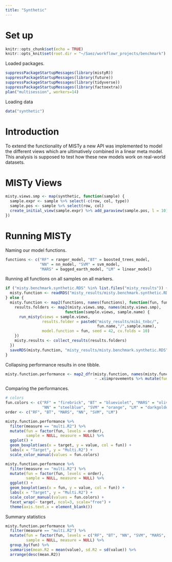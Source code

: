 ```yaml
---
title: "Synthetic"
---
```


# Set up

```r
knitr::opts_chunk$set(echo = TRUE)
knitr::opts_knit$set(root.dir = "~/Saez/workflowr_projects/benchmark")
```

Loaded packages.

```r
suppressPackageStartupMessages(library(mistyR))
suppressPackageStartupMessages(library(future))
suppressPackageStartupMessages(library(tidyverse))
suppressPackageStartupMessages(library(factoextra))
plan("multisession", workers=14)
```

Loading data

```r
data("synthetic")
```

# Introduction

To extend the functionality of MISTy a new API was implemented to model
the different views which are ultimatively combined in a linear meta model.
This analysis is supposed to test how these new models work on real-world 
datasets.

# MISTy Views

```r
misty.views.smp <- map(synthetic, function(sample) {
  sample.expr <- sample %>% select(-c(row, col, type))
  sample.pos <- sample %>% select(row, col)
  create_initial_view(sample.expr) %>% add_paraview(sample.pos, l = 10)
})
```

# Running MISTy

Naming our model functions.

```r
functions <- c("RF" = ranger_model, "BT" = boosted_trees_model, 
               "NN" = nn_model, "SVM" = svm_model, 
               "MARS" = bagged_earth_model, "LM" = linear_model)
```

Running all functions on all samples on all markers.

```r
if ("misty.benchmark.synthetic.RDS" %in% list.files("misty_results")) {
  misty.function <- readRDS("misty_results/misty.benchmark.synthetic.RDS")
} else {
  misty.function <- map2(functions, names(functions), function(fun, fun.name) {
    results.folders <- map2(misty.views.smp, names(misty.views.smp), 
                          function(sample.views, sample.name) {
      run_misty(views = sample.views, 
                results.folder = paste0("misty_results/mibi_tnbc/",
                                        fun.name,"/",sample.name), 
                model.function = fun, seed = 42, cv.folds = 10)
    })
    misty.results <- collect_results(results.folders)
  })
  saveRDS(misty.function, "misty_results/misty.benchmark.synthetic.RDS")
}
```

Collapsing performance results in one tibble.

```r
misty.function.performance <- map2_dfr(misty.function, names(misty.function), 
                                       ~ .x$improvements %>% mutate(fun = .y))
```

Comparing the performances.

```r
# colors
fun.colors <- c("RF" = "firebrick", "BT" = "blueviolet", "MARS" = "olivedrab",
                "NN" = "steelblue", "SVM" = "orange", "LM" = "darkgoldenrod")
order <- c("RF", "BT", "MARS", "NN", "SVM", "LM")
```

```r
misty.function.performance %>%
  filter(measure == "multi.R2") %>%
  mutate(fun = factor(fun, levels = order), 
         sample = NULL, measure = NULL) %>%
  ggplot() +
  geom_boxplot(aes(x = target, y = value, col = fun)) +
  labs(x = "Target", y = "Multi.R2") +
  scale_color_manual(values = fun.colors)
```

```r
misty.function.performance %>%
  filter(measure == "multi.R2") %>%
  mutate(fun = factor(fun, levels = order), 
         sample = NULL, measure = NULL) %>%
  ggplot() +
  geom_boxplot(aes(x = fun, y = value, col = fun)) +
  labs(x = "Target", y = "Multi.R2") +
  scale_color_manual(values = fun.colors) +
  facet_wrap(~ target, ncol=3, scale="free") +
  theme(axis.text.x = element_blank())
```

Summary statistics

```r
misty.function.performance %>%
  filter(measure == "multi.R2") %>%
  mutate(fun = factor(fun, levels = c("RF", "BT", "NN", "SVM", "MARS", "LM")), 
         sample = NULL, measure = NULL) %>%
  group_by(fun) %>%
  summarise(mean.R2 = mean(value), sd.R2 = sd(value)) %>%
  arrange(desc(mean.R2))
```

